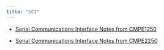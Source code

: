 ```yaml
---
title: "SCI"
---
```


- [Serial Communications Interface Notes from CMPE1250](assets/SCInPointers.pdf){target="_blank"}

- [Serial Communications Interface Notes from CMPE2250](assets/SCI-From-2250.pdf){target="_blank"}





